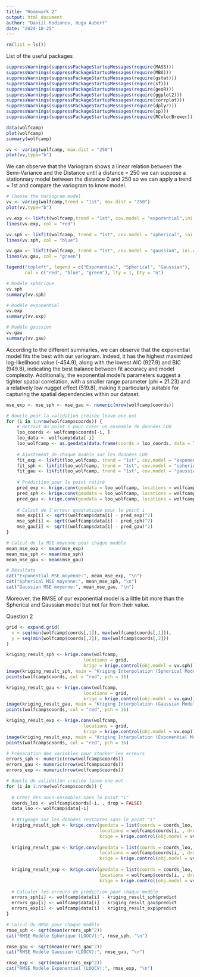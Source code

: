 ```yaml
---
title: "Homework 2"
output: html_document
author: "Daniil Rodionov, Hugo Aubert"
date: "2024-10-25"
---
```


```r
rm(list = ls())
```


List of the useful packages

```r
suppressWarnings(suppressPackageStartupMessages(require(MASS)))
suppressWarnings(suppressPackageStartupMessages(require(MBA)))
suppressWarnings(suppressPackageStartupMessages(require(gstat)))
suppressWarnings(suppressPackageStartupMessages(require(sf)))
suppressWarnings(suppressPackageStartupMessages(require(geoR)))
suppressWarnings(suppressPackageStartupMessages(require(ggplot2)))
suppressWarnings(suppressPackageStartupMessages(require(corrplot)))
suppressWarnings(suppressPackageStartupMessages(require(dplyr)))
suppressWarnings(suppressPackageStartupMessages(require(sp)))
suppressWarnings(suppressPackageStartupMessages(require(RColorBrewer)))
```

```r
data(wolfcamp)
plot(wolfcamp)
summary(wolfcamp)
```
```r
vv <- variog(wolfcamp, max.dist = "250")
plot(vv,type="b")
```
We can observe that the Variogram shows a linear relation between the Semi-Variance and the Distance until a distance = 250
we can suppose a stationnary model between the distance 0 and 250 so we can apply a trend = 1st and compare the variogram to
know model. 

```r
# Choose the Variogram model
vv <- variog(wolfcamp,trend = "1st", max.dist = "250")
plot(vv,type="b")

vv.exp <- likfit(wolfcamp,trend = "1st", cov.model = "exponential",ini.cov.pars = c(2000,100))
lines(vv.exp, col = "red")

vv.sph <- likfit(wolfcamp, trend = "1st", cov.model = "spherical", ini.cov.pars = c(2000,100))
lines(vv.sph, col = "blue")

vv.gau <- likfit(wolfcamp, trend = "1st", cov.model = "gaussian", ini.cov.pars = c(2000,100))
lines(vv.gau, col = "green")

legend("topleft", legend = c("Exponential", "Spherical", "Gaussian"), 
       col = c("red", "blue", "green"), lty = 1, bty = "n")
```
```r
# Modèle sphérique
vv.sph
summary(vv.sph)

# Modèle exponentiel
vv.exp
summary(vv.exp)

# Modèle gaussien
vv.gau
summary(vv.gau)
```

According to the different summaries, we can observe that the exponential model fits the best with our variogram. Indeed, it has the highest maximized log-likelihood value (-454.9), along with the lowest AIC (927.9) and BIC (949.8), indicating the best balance between fit accuracy and model complexity. Additionally, the exponential model’s parameters suggest a tighter spatial correlation, with a smaller range parameter (phi = 21.23) and a relatively low nugget effect (519.8), making it particularly suitable for capturing the spatial dependencies within our dataset.

```r
mse_exp <- mse_sph <- mse_gau <- numeric(nrow(wolfcamp$coords))

# Boucle pour la validation croisée leave-one-out
for (i in 1:nrow(wolfcamp$coords)) {
    # Retrait du point i pour créer un ensemble de données LOO
    loo_coords <- wolfcamp$coords[-i, ]
    loo_data <- wolfcamp$data[-i]
    loo_wolfcamp <- as.geodata(data.frame(coords = loo_coords, data = loo_data))
    
    # Ajustement de chaque modèle sur les données LOO
    fit_exp <- likfit(loo_wolfcamp, trend = "1st", cov.model = "exponential", ini.cov.pars = c(2000,100))
    fit_sph <- likfit(loo_wolfcamp, trend = "1st", cov.model = "spherical", ini.cov.pars = c(2000,100))
    fit_gau <- likfit(loo_wolfcamp, trend = "1st", cov.model = "gaussian", ini.cov.pars = c(2000,100))
    
    # Prédiction pour le point retiré
    pred_exp <- krige.conv(geodata = loo_wolfcamp, locations = wolfcamp$coords[i, , drop = FALSE], krige = krige.control(obj.model = fit_exp))$predict
    pred_sph <- krige.conv(geodata = loo_wolfcamp, locations = wolfcamp$coords[i, , drop = FALSE], krige = krige.control(obj.model = fit_sph))$predict
    pred_gau <- krige.conv(geodata = loo_wolfcamp, locations = wolfcamp$coords[i, , drop = FALSE], krige = krige.control(obj.model = fit_gau))$predict
    
    # Calcul de l'erreur quadratique pour le point i
    mse_exp[i] <- sqrt((wolfcamp$data[i] - pred_exp)^2)
    mse_sph[i] <- sqrt((wolfcamp$data[i] - pred_sph)^2)
    mse_gau[i] <- sqrt((wolfcamp$data[i] - pred_gau)^2)
}

# Calcul de la MSE moyenne pour chaque modèle
mean_mse_exp <- mean(mse_exp)
mean_mse_sph <- mean(mse_sph)
mean_mse_gau <- mean(mse_gau)
```

```r
# Résultats
cat("Exponential MSE moyenne:", mean_mse_exp, "\n")
cat("Spherical MSE moyenne:", mean_mse_sph, "\n")
cat("Gaussian MSE moyenne:", mean_mse_gau, "\n")
```

Moreover, the RMSE of our exponential model is a little bit more than the Spherical and Gaussian model but not far from their value. 

Question 2

```r
grid <- expand.grid(
  x = seq(min(wolfcamp$coords[,1]), max(wolfcamp$coords[,1])),
  y = seq(min(wolfcamp$coords[,2]), max(wolfcamp$coords[,2]))
)

kriging_result_sph <- krige.conv(wolfcamp, 
                             locations = grid, 
                             krige = krige.control(obj.model = vv.sph))
image(kriging_result_sph, main = "Kriging Interpolation (Spherical Model)")
points(wolfcamp$coords, col = "red", pch = 16)

kriging_result_gau <- krige.conv(wolfcamp, 
                             locations = grid, 
                             krige = krige.control(obj.model = vv.gau))
image(kriging_result_gau, main = "Kriging Interpolation (Gaussian Model)")
points(wolfcamp$coords, col = "red", pch = 16)

kriging_result_exp <- krige.conv(wolfcamp, 
                             locations = grid, 
                             krige = krige.control(obj.model = vv.exp))
image(kriging_result_exp, main = "Kriging Interpolation (Exponential Model)")
points(wolfcamp$coords, col = "red", pch = 16)

```
```r
# Préparation des variables pour stocker les erreurs
errors_sph <- numeric(nrow(wolfcamp$coords))
errors_gau <- numeric(nrow(wolfcamp$coords))
errors_exp <- numeric(nrow(wolfcamp$coords))

# Boucle de validation croisée leave-one-out
for (i in 1:nrow(wolfcamp$coords)) {
  
  # Créer des sous-ensembles sans le point "i"
  coords_loo <- wolfcamp$coords[-i, , drop = FALSE]
  data_loo <- wolfcamp$data[-i]
  
  # Krigeage sur les données restantes sans le point "i"
  kriging_result_sph <- krige.conv(geodata = list(coords = coords_loo, data = data_loo), 
                                   locations = wolfcamp$coords[i, , drop = FALSE],
                                   krige = krige.control(obj.model = vv.sph))
  
  kriging_result_gau <- krige.conv(geodata = list(coords = coords_loo, data = data_loo), 
                                   locations = wolfcamp$coords[i, , drop = FALSE],
                                   krige = krige.control(obj.model = vv.gau))
  
  kriging_result_exp <- krige.conv(geodata = list(coords = coords_loo, data = data_loo), 
                                   locations = wolfcamp$coords[i, , drop = FALSE],
                                   krige = krige.control(obj.model = vv.exp))
  
  # Calculer les erreurs de prédiction pour chaque modèle
  errors_sph[i] <- wolfcamp$data[i] - kriging_result_sph$predict
  errors_gau[i] <- wolfcamp$data[i] - kriging_result_gau$predict
  errors_exp[i] <- wolfcamp$data[i] - kriging_result_exp$predict
}

```

```r
# Calcul du RMSE pour chaque modèle
rmse_sph <- sqrt(mean(errors_sph^2))
cat("RMSE Modèle Sphérique (LOOCV):", rmse_sph, "\n")

rmse_gau <- sqrt(mean(errors_gau^2))
cat("RMSE Modèle Gaussien (LOOCV):", rmse_gau, "\n")

rmse_exp <- sqrt(mean(errors_exp^2))
cat("RMSE Modèle Exponentiel (LOOCV):", rmse_exp, "\n")
```
